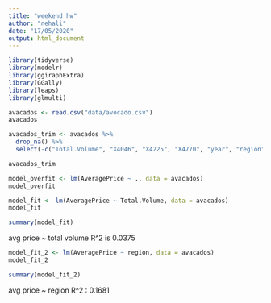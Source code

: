 ```yaml
---
title: "weekend hw"
author: "nehali"
date: "17/05/2020"
output: html_document
---
```


```r
library(tidyverse)
library(modelr)
library(ggiraphExtra)
library(GGally)
library(leaps)
library(glmulti)
```

```r
avacados <- read.csv("data/avocado.csv")
avacados
```
```r
avacados_trim <- avacados %>%
  drop_na() %>%
  select(-c("Total.Volume", "X4046", "X4225", "X4770", "year", "region", "type", "Large.Bags", "Small.Bags", "Total.Bags"))
```
```r
avacados_trim
```




```r
model_overfit <- lm(AveragePrice ~ ., data = avacados)
model_overfit
```

```r
model_fit <- lm(AveragePrice ~ Total.Volume, data = avacados)
model_fit
```

```r
summary(model_fit)
```
avg price ~ total volume
R^2 is 0.0375


```r
model_fit_2 <- lm(AveragePrice ~ region, data = avacados)
model_fit_2
```

```r
summary(model_fit_2)
```
avg price ~ region
R^2 : 0.1681



